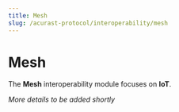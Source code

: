 ```yaml
---
title: Mesh
slug: /acurast-protocol/interoperability/mesh
---
```


# Mesh

The **Mesh** interoperability module focuses on **IoT**.

_More details to be added shortly_
